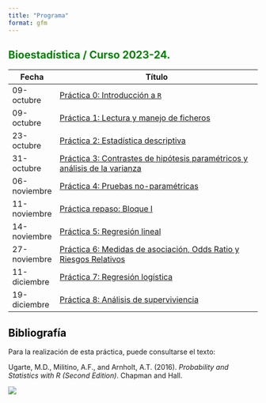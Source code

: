 ---
title: "Programa"
format: gfm
---

## Bioestadística / Curso 2023-24. {style="color: green"}

| Fecha        | Título                                                                                             |
|--------------|----------------------------------------------------------------------------------------------------|
| 09-octubre   | [Práctica 0: Introducción a `R`](./Practica0.html)                                               |
| 09-octubre   | [Práctica 1: Lectura y manejo de ficheros](./Practica1.html)                                      |
| 23-octubre   | [Práctica 2: Estadística descriptiva](./Practica2.html)                                           |
| 31-octubre   | [Práctica 3: Contrastes de hipótesis paramétricos y análisis de la varianza](./Practica3.html) |
| 06-noviembre | [Práctica 4: Pruebas no-paramétricas](./Practica4.html)                                          |
| 11-noviembre | [Práctica repaso: Bloque I](./PracticaRepasoI.html)                                               |
| 14-noviembre | [Práctica 5: Regresión lineal](./Practica5.html)                                                 |
| 27-noviembre | [Práctica 6: Medidas de asociación, Odds Ratio y Riesgos Relativos](./Practica6.html)          |
| 11-diciembre | [Práctica 7: Regresión logística](./Practica7.html)                                              |
| 19-diciembre | [Práctica 8: Análisis de superviviencia](./Practica8.html)                                                             |

## Bibliografía {style="color: black"}

Para la realización de esta práctica, puede consultarse el texto:

Ugarte, M.D., Militino, A.F., and Arnholt, A.T. (2016). *Probability and Statistics with R (Second Edition)*. Chapman and Hall.

![](img/PASWR2.jpg)
